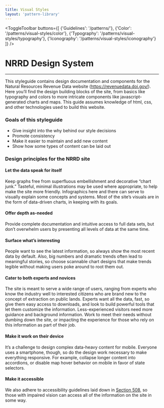 ```yaml
---
title: Visual Styles
layout: 'pattern-library'
---
```


<ToggleToolbar buttons={[
    {'Guidelines': '/patterns/'},
    {'Color': '/patterns/visual-styles/color'},
    {'Typography': '/patterns/visual-styles/typography'},
    {'Iconography': '/patterns/visual-styles/iconography'}
  ]} />

# NRRD Design System

---

This styleguide contains design documentation and components for the Natural Resources Revenue Data website (https://revenuedata.doi.gov/). Here you’ll find the design building blocks of the site, from basics like typography and colors to more intricate components like javascript-generated charts and maps. This guide assumes knowledge of html, css, and other technologies used to build this website.

### Goals of this styleguide
- Give insight into the why behind our style decisions
- Promote consistency
- Make it easier to maintain and add new content
- Show how some types of content can be laid out

### Design principles for the NRRD site
#### Let the data speak for itself
Keep graphs free from superfluous embellishment and decorative “chart junk.” Tasteful, minimal illustrations may be used where appropriate, to help make the site more friendly. Infographics here and there can serve to visually explain some concepts and systems. Most of the site’s visuals are in the form of data-driven charts, in keeping with its goals.

#### Offer depth as-needed
Provide complete documentation and intuitive access to full data sets, but don’t overwhelm users by presenting all levels of data at the same time.

#### Surface what’s interesting
People want to see the latest information, so always show the most recent data by default. Also, big numbers and dramatic trends often lead to meaningful stories, so choose scannable chart designs that make trends legible without making users poke around to root them out.

#### Cater to both experts and novices
The site is meant to serve a wide range of users, ranging from experts who know the industry well to interested citizens who are brand new to the concept of extraction on public lands. Experts want all the data, fast, so give them easy access to downloads, and look to build powerful tools that let them customize the information. Less-experienced visitors need more guidance and background information. Work to meet their needs without dumbing down the site, or impacting the experience for those who rely on this information as part of their job.

#### Make it work on their device
It’s a challenge to design complex data-heavy content for mobile. Everyone uses a smartphone, though, so do the design work necessary to make everything responsive. For example, collapse longer content into accordions, or disable map hover behavior on mobile in favor of state selectors.

#### Make it accessible
We also adhere to accessibility guidelines laid down in [Section 508](https://accessibility.18f.gov/checklist/), so those with impaired vision can access all of the information on the site in some way.